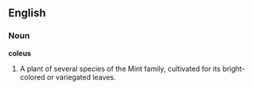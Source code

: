 ==English==

===Noun===

'''coleus'''

#A plant of several species of the Mint family, cultivated for its bright-colored or variegated leaves.
